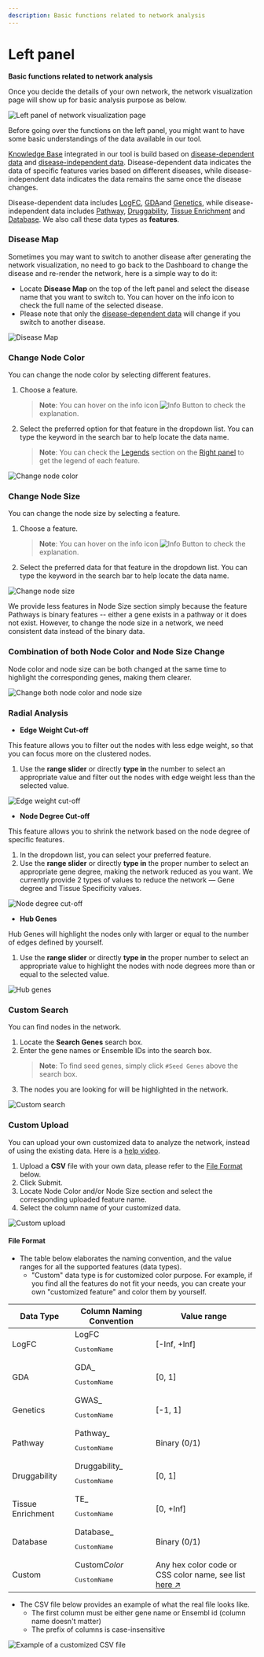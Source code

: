 ```yaml
---
description: Basic functions related to network analysis
---
```



# Left panel

**Basic functions related to network analysis**

Once you decide the details of your own network, the network visualization page will show up for basic analysis purpose as below.

![Left panel of network visualization page](../../../public/image/docs/left-panel.png)

Before going over the functions on the left panel, you might want to have some basic understandings of the data available in our tool.

[Knowledge Base](../knowledge-base.mdx) integrated in our tool is build based on [disease-dependent data](../knowledge-base/disease-dependent-data.mdx) and [disease-independent data](../knowledge-base/disease-independent-data.mdx). Disease-dependent data indicates the data of specific features varies based on different diseases, while disease-independent data indicates the data remains the same once the disease changes.

Disease-dependent data includes [LogFC](../knowledge-base/disease-dependent-data/logfc.mdx), [GDA](../knowledge-base/disease-dependent-data/gda.mdx)and [Genetics](../knowledge-base/disease-dependent-data/genetics.mdx), while disease-independent data includes [Pathway](../knowledge-base/disease-independent-data/pathway.mdx), [Druggability](../knowledge-base/disease-independent-data/druggability.mdx), [Tissue Enrichment](../knowledge-base/disease-independent-data/tissue-enrichment.mdx) and [Database](../knowledge-base/disease-independent-data/database.mdx). We also call these data types as **features**.

### Disease Map

Sometimes you may want to switch to another disease after generating the network visualization, no need to go back to the Dashboard to change the disease and re-render the network, here is a simple way to do it:

- Locate **Disease Map** on the top of the left panel and select the disease name that you want to switch to. You can hover on the info icon to check the full name of the selected disease.
- Please note that only the [disease-dependent data](../knowledge-base/disease-dependent-data.mdx) will change if you switch to another disease.

![Disease Map](../../../public/image/docs/disease-map.png)

### Change Node Color

You can change the node color by selecting different features.

1. Choose a feature.
   > **Note**: You can hover on the info icon <Image width={30} height={30} src="/image/docs/info-tooltip.png" alt="Info Button" className="inline aspect-square"/> to check the explanation.
2. Select the preferred option for that feature in the dropdown list. You can type the keyword in the search bar to help locate the data name.
   > **Note**: You can check the [Legends](right-panel.mdx#legends) section on the [Right panel](right-panel.mdx) to get the legend of each feature.

![Change node color](../../../public/image/docs/change-node-color-property.png)

### Change Node Size

You can change the node size by selecting a feature.

1. Choose a feature.
   > **Note**: You can hover on the info icon <Image width={30} height={30} src="/image/docs/info-tooltip.png" alt="Info Button" className="inline aspect-square"/> to check the explanation.
2. Select the preferred data for that feature in the dropdown list. You can type the keyword in the search bar to help locate the data name.

![Change node size](../../../public/image/docs/change-node-size-property.png)

We provide less features in Node Size section simply because the feature Pathways is binary features -- either a gene exists in a pathway or it does not exist. However, to change the node size in a network, we need consistent data instead of the binary data.

### Combination of both Node Color and Node Size Change

Node color and node size can be both changed at the same time to highlight the corresponding genes, making them clearer.

![Change both node color and node size](../../../public/image/docs/change-both-color-and-size.png)

### Radial Analysis

- **Edge Weight Cut-off**

This feature allows you to filter out the nodes with less edge weight, so that you can focus more on the clustered nodes.

1. Use the **range slider** or directly **type in** the number to select an appropriate value and filter out the nodes with edge weight less than the selected value.

![Edge weight cut-off](../../../public/image/docs/edge-weight-cut-off.png)

- **Node Degree Cut-off**

This feature allows you to shrink the network based on the node degree of specific features.

1. In the dropdown list, you can select your preferred feature.
2. Use the **range slider** or directly **type in** the proper number to select an appropriate gene degree, making the network reduced as you want. We currently provide 2 types of values to reduce the network — Gene degree and Tissue Specificity values.

![Node degree cut-off](../../../public/image/docs/node-degree-cut-off.png)

- **Hub Genes**

Hub Genes will highlight the nodes only with larger or equal to the number of edges defined by yourself.

1. Use the **range slider** or directly **type in** the proper number to select an appropriate value to highlight the nodes with node degrees more than or equal to the selected value.

![Hub genes](../../../public/image/docs/hub-genes.png)

### Custom Search

You can find nodes in the network.

1. Locate the **Search Genes** search box.
2. Enter the gene names or Ensemble IDs into the search box.
   > **Note**: To find seed genes, simply click `#Seed Genes` above the search box.
3. The nodes you are looking for will be highlighted in the network.

![Custom search](../../../public/image/docs/custom-search.png)

### Custom Upload

You can upload your own customized data to analyze the network, instead of using the existing data. Here is a [help video](../use-cases-and-short-help-videos.mdx#custom-upload).

1. Upload a **CSV** file with your own data, please refer to the [File Format](left-panel.mdx#file-format) below.
2. Click Submit.
3. Locate Node Color and/or Node Size section and select the corresponding uploaded feature name.
4. Select the column name of your customized data.

![Custom upload](../../../public/image/docs/custom-upload.png)

#### File Format

- The table below elaborates the naming convention, and the value ranges for all the supported features (data types).
  - "Custom" data type is for customized color purpose. For example, if you find all the features do not fit your needs, you can create your own "customized feature" and color them by yourself.

| Data Type         | Column Naming Convention                                            | Value range                                                                                                 |
| ----------------- | ------------------------------------------------------------------- | ----------------------------------------------------------------------------------------------------------- |
| LogFC             | LogFC<pre className="inline text-red-500">CustomName</pre>          | [-Inf, +Inf]                                                                                                |
| GDA               | GDA\_<pre className="inline text-red-500">CustomName</pre>          | [0, 1]                                                                                                      |
| Genetics          | GWAS\_<pre className="inline text-red-500">CustomName</pre>         | [-1, 1]                                                                                                     |
| Pathway           | Pathway\_<pre className="inline text-red-500">CustomName</pre>      | Binary (0/1)                                                                                                |
| Druggability      | Druggability\_<pre className="inline text-red-500">CustomName</pre> | [0, 1]                                                                                                      |
| Tissue Enrichment | TE\_<pre className="inline text-red-500">CustomName</pre>           | [0, +Inf]                                                                                                   |
| Database          | Database\_<pre className="inline text-red-500">CustomName</pre>     | Binary (0/1)                                                                                                |
| Custom            | Custom*Color*<pre className="inline text-red-500">CustomName</pre>  | Any hex color code or CSS color name, see list [here ↗](https://www.w3schools.com/colors/colors_names.asp) |

- The CSV file below provides an example of what the real file looks like.
  - The first column must be either gene name or Ensembl id (column name doesn't matter)
  - The prefix of columns is case-insensitive

![Example of a customized CSV file](../../../public/image/docs/custom-upload-csv-example.png)
